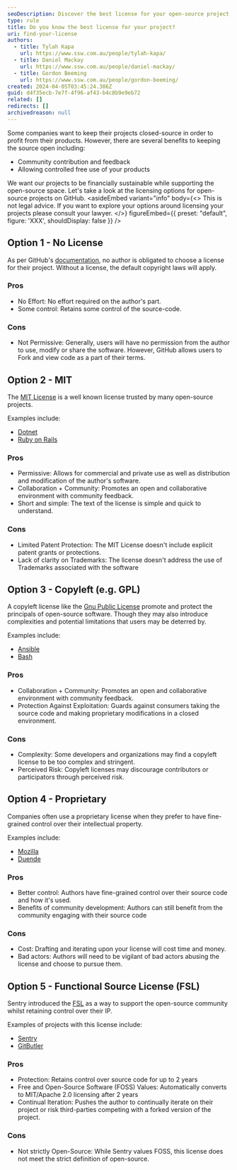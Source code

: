 ```yaml
---
seoDescription: Discover the best license for your open-source project on GitHub and ensure financial sustainability while supporting the open-source community.
type: rule
title: Do you know the best license for your project?
uri: find-your-license
authors:
  - title: Tylah Kapa
    url: https://www.ssw.com.au/people/tylah-kapa/
  - title: Daniel Mackay
    url: https://www.ssw.com.au/people/daniel-mackay/
  - title: Gordon Beeming
    url: https://www.ssw.com.au/people/gordon-beeming/
created: 2024-04-05T03:45:24.386Z
guid: d4f35ecb-7e7f-4f96-af43-b4c8b9e9eb72
related: []
redirects: []
archivedreason: null
---
```


Some companies want to keep their projects closed-source in order to profit from their products. However, there are several benefits to keeping the source open including:

- Community contribution and feedback
- Allowing controlled free use of your products

We want our projects to be financially sustainable while supporting the open-source space. Let's take a look at the licensing options for open-source projects on GitHub.
<asideEmbed
  variant="info"
  body={<>
    This is not legal advice. If you want to explore your options around licensing your projects please consult your lawyer.
  </>}
  figureEmbed={{
    preset: "default",
    figure: 'XXX',
    shouldDisplay: false
  }}
/>

## Option 1 - No License

As per GitHub's [documentation](https://docs.github.com/en/repositories/managing-your-repositorys-settings-and-features/customizing-your-repository/licensing-a-repository), no author is obligated to choose a license for their project. Without a license, the default copyright laws will apply.

### Pros

- No Effort: No effort required on the author's part.
- Some control: Retains some control of the source-code.

### Cons

- Not Permissive: Generally, users will have no permission from the author to use, modify or share the software. However, GitHub allows users to Fork and view code as a part of their terms.

## Option 2 - MIT

The [MIT License](https://choosealicense.com/licenses/mit/) is a well known license trusted by many open-source projects.

Examples include:

- [Dotnet](https://github.com/dotnet/runtime/blob/main/LICENSE.TXT)
- [Ruby on Rails](https://github.com/rails/rails/blob/main/MIT-LICENSE)

### Pros

- Permissive: Allows for commercial and private use as well as distribution and modification of the author's software.
- Collaboration + Community: Promotes an open and collaborative environment with community feedback.
- Short and simple: The text of the license is simple and quick to understand.

### Cons

- Limited Patent Protection: The MIT License doesn't include explicit patent grants or protections.
- Lack of clarity on Trademarks: The license doesn't address the use of Trademarks associated with the software

## Option 3 - Copyleft (e.g. GPL)

A copyleft license like the [Gnu Public License](https://choosealicense.com/licenses/gpl-3.0/) promote and protect the principals of open-source software. Though they may also introduce complexities and potential limitations that users may be deterred by.

Examples include:

- [Ansible](https://github.com/ansible/ansible/blob/devel/COPYING)
- [Bash](https://git.savannah.gnu.org/cgit/bash.git/tree/COPYING)

### Pros

- Collaboration + Community: Promotes an open and collaborative environment with community feedback.
- Protection Against Exploitation: Guards against consumers taking the source code and making proprietary modifications in a closed environment.

### Cons

- Complexity: Some developers and organizations may find a copyleft license to be too complex and stringent.
- Perceived Risk: Copyleft licenses may discourage contributors or participators through perceived risk.

## Option 4 - Proprietary

Companies often use a proprietary license when they prefer to have fine-grained control over their intellectual property.

Examples include:

- [Mozilla](https://www.mozilla.org/en-US/MPL/)
- [Duende](https://duendesoftware.com/license)

### Pros

- Better control: Authors have fine-grained control over their source code and how it's used.
- Benefits of community development: Authors can still benefit from the community engaging with their source code

### Cons

- Cost: Drafting and iterating upon your license will cost time and money.
- Bad actors: Authors will need to be vigilant of bad actors abusing the license and choose to pursue them.

## Option 5 - Functional Source License (FSL)

Sentry introduced the [FSL](https://fsl.software/) as a way to support the open-source community whilst retaining control over their IP.

Examples of projects with this license include:

- [Sentry](https://github.com/getsentry/self-hosted/blob/master/LICENSE.md)
- [GitButler](https://github.com/gitbutlerapp/gitbutler/blob/master/LICENSE.md)

### Pros

- Protection: Retains control over source code for up to 2 years
- Free and Open-Source Software (FOSS) Values: Automatically converts to MIT/Apache 2.0 licensing after 2 years
- Continual Iteration: Pushes the author to continually iterate on their project or risk third-parties competing with a forked version of the project.

### Cons

- Not strictly Open-Source: While Sentry values FOSS, this license does not meet the strict definition of open-source.